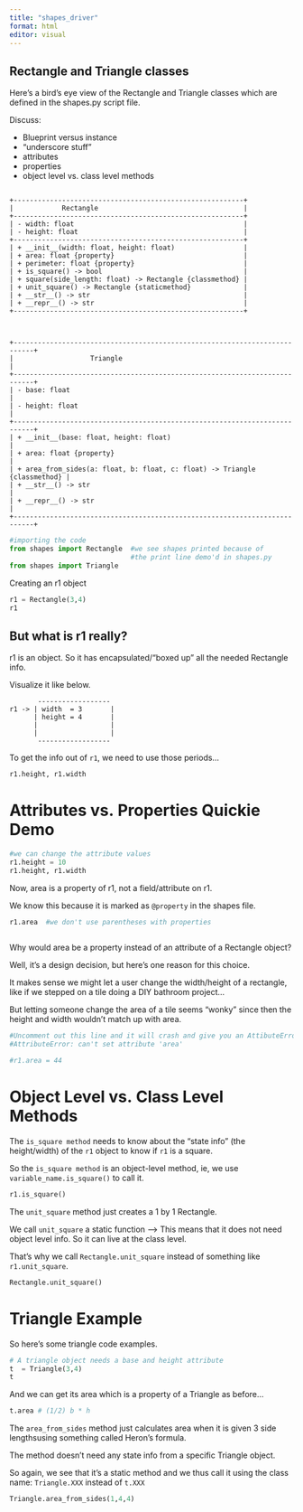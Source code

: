 ```yaml
---
title: "shapes_driver"
format: html
editor: visual
---
```


## Rectangle and Triangle classes

Here's a bird's eye view of the Rectangle and Triangle classes which are defined 
in the shapes.py script file.

Discuss:

-   Blueprint versus instance
-   "underscore stuff"
-   attributes
-   properties
-   object level vs. class level methods

```         

+---------------------------------------------------------+
|            Rectangle                                    |
+---------------------------------------------------------+
| - width: float                                          |
| - height: float                                         |
+---------------------------------------------------------+
| + __init__(width: float, height: float)                 |
| + area: float {property}                                |
| + perimeter: float {property}                           |
| + is_square() -> bool                                   |
| + square(side_length: float) -> Rectangle {classmethod} |
| + unit_square() -> Rectangle {staticmethod}             |
| + __str__() -> str                                      |
| + __repr__() -> str                                     |
+---------------------------------------------------------+



+---------------------------------------------------------------------------+
|                   Triangle                                                |
+---------------------------------------------------------------------------+
| - base: float                                                             |
| - height: float                                                           |
+---------------------------------------------------------------------------+
| + __init__(base: float, height: float)                                    |
| + area: float {property}                                                  |
| + area_from_sides(a: float, b: float, c: float) -> Triangle {classmethod} |
| + __str__() -> str                                                        |
| + __repr__() -> str                                                       |
+---------------------------------------------------------------------------+
```

```python
#importing the code
from shapes import Rectangle  #we see shapes printed because of 
                              #the print line demo'd in shapes.py
from shapes import Triangle
```

Creating an r1 object

```python
r1 = Rectangle(3,4)
r1  
```

## But what is r1 really?

r1 is an object.  So it has encapsulated/"boxed up" all the needed Rectangle info. 

Visualize it like below.

```         
       ------------------
r1 -> | width  = 3       |  
      | height = 4       |
      |                  |  
      |                  |  
       ------------------
```

To get the info out of ``r1``, we need to use those periods...

```python
r1.height, r1.width 
```

# Attributes vs. Properties Quickie Demo

```python
#we can change the attribute values
r1.height = 10
r1.height, r1.width 
```
Now, area is a property of r1, not a field/attribute on r1.

We know this because it is marked as ``@property`` in the shapes file.

```python
r1.area  #we don't use parentheses with properties
      
```

Why would area be a property instead of an attribute of a Rectangle object?

Well, it's a design decision, but here's one reason for this choice.  

It makes sense we might let a user change the width/height of a rectangle, like
if we stepped on a tile doing a DIY bathroom project...

But letting someone change the area of a tile seems "wonky"
since then the height and width wouldn't match up with area.

```python
#Uncomment out this line and it will crash and give you an AttibuteError.
#AttributeError: can't set attribute 'area'

#r1.area = 44 
```

# Object Level vs. Class Level Methods

The ``is_square method`` needs to know about the "state info" (the height/width) 
of the ``r1`` object to know if ``r1`` is a square.

So the ``is_square method`` is an object-level method, ie, 
we use ``variable_name.is_square()`` to call it.

```python

r1.is_square()
```

The ``unit_square`` method just creates a 1 by 1 Rectangle.

We call ``unit_square`` a static function -->  This means that it does not
need object level info.  So it can live at the class level.

That's why we call ``Rectangle.unit_square`` instead of 
something like ``r1.unit_square``.

```python

Rectangle.unit_square()
```

# Triangle Example

So here's some triangle code examples.

```python
# A triangle object needs a base and height attribute
t  = Triangle(3,4)
t
```
And we can get its area which is a property of a Triangle as before...


```python
t.area # (1/2) b * h
```
The ``area_from_sides`` method just calculates area when it is 
given 3 side lengthsusing something called Heron's formula.

The method doesn't need any state info from a specific Triangle object.  

So again, we see that it's a static method and we thus call it using 
the class name: ``Triangle.XXX`` instead of ``t.XXX``

```python
Triangle.area_from_sides(1,4,4)
```

